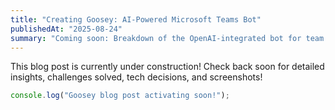 ```yaml
---
title: "Creating Goosey: AI-Powered Microsoft Teams Bot"
publishedAt: "2025-08-24"
summary: "Coming soon: Breakdown of the OpenAI-integrated bot for team productivity."
---
```


This blog post is currently under construction! Check back soon for detailed insights, challenges solved, tech decisions, and screenshots!

```jsx
console.log("Goosey blog post activating soon!");
```
